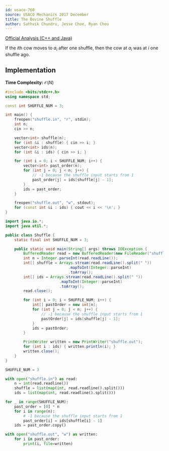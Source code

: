 ```yaml
---
id: usaco-760
source: USACO Mechanics 2017 December
title: The Bovine Shuffle
author: Sathvik Chundru, Jesse Choe, Ryan Chou
---
```


[Official Analysis (C++ and Java)](http://www.usaco.org/current/data/sol_shuffle_mechanics_dec17.html)

If the $i$th cow moves to $a_i$ after one shuffle, then the cow at $a_i$ was at $i$ one shuffle ago.

## Implementation

**Time Complexity:** $\mathcal{O}(N)$

<LanguageSection>
<CPPSection>

```cpp
#include <bits/stdc++.h>
using namespace std;

const int SHUFFLE_NUM = 3;

int main() {
	freopen("shuffle.in", "r", stdin);
	int n;
	cin >> n;

	vector<int> shuffle(n);
	for (int &i : shuffle) { cin >> i; }
	vector<int> ids(n);
	for (int &i : ids) { cin >> i; }

	for (int i = 0; i < SHUFFLE_NUM; i++) {
		vector<int> past_order(n);
		for (int j = 0; j < n; j++) {
			// -1 because the shuffle input starts from 1
			past_order[j] = ids[shuffle[j] - 1];
		}
		ids = past_order;
	}

	freopen("shuffle.out", "w", stdout);
	for (const int &i : ids) { cout << i << '\n'; }
}
```

</CPPSection>
<JavaSection>

```java
import java.io.*;
import java.util.*;

public class Shuffle {
	static final int SHUFFLE_NUM = 3;

	public static void main(String[] args) throws IOException {
		BufferedReader read = new BufferedReader(new FileReader("shuffle.in"));
		int n = Integer.parseInt(read.readLine());
		int[] shuffle = Arrays.stream(read.readLine().split(" "))
		                    .mapToInt(Integer::parseInt)
		                    .toArray();
		int[] ids = Arrays.stream(read.readLine().split(" "))
		                .mapToInt(Integer::parseInt)
		                .toArray();
		read.close();

		for (int i = 0; i < SHUFFLE_NUM; i++) {
			int[] pastOrder = new int[n];
			for (int j = 0; j < n; j++) {
				// -1 because the shuffle input starts from 1
				pastOrder[j] = ids[shuffle[j] - 1];
			}
			ids = pastOrder;
		}

		PrintWriter written = new PrintWriter("shuffle.out");
		for (int i : ids) { written.println(i); }
		written.close();
	}
}
```

</JavaSection>
<PySection>

```py
SHUFFLE_NUM = 3

with open("shuffle.in") as read:
	n = int(read.readline())
	shuffle = list(map(int, read.readline().split()))
	ids = list(map(int, read.readline().split()))

for _ in range(SHUFFLE_NUM):
	past_order = [0] * n
	for i in range(n):
		# -1 because the shuffle input starts from 1
		past_order[i] = ids[shuffle[i] - 1]
	ids = past_order.copy()

with open("shuffle.out", "w") as written:
	for i in past_order:
		print(i, file=written)
```

</PySection>
</LanguageSection>
